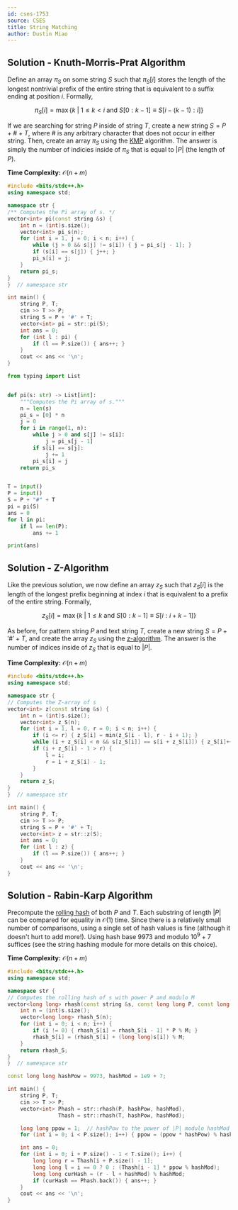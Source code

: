 ```yaml
---
id: cses-1753
source: CSES
title: String Matching
author: Dustin Miao
---
```


## Solution - Knuth-Morris-Prat Algorithm

Define an array $\pi_S$ on some string $S$ such that $\pi_S[i]$ stores the length of the longest nontrivial prefix of the entire string that is equivalent to a suffix ending at position $i$. Formally,

$$
\pi_S[i] = \max\{k \: | \: 1 \leq k < i \text{ and } S[0:k - 1] \equiv S[i - (k - 1): i]\}
$$

If we are searching for string $P$ inside of string $T$, create a new string $S = P + \# + T$, where $\#$ is any arbitrary character that does not occur in either string. Then, create an array $\pi_S$ using the [KMP](https://cp-algorithms.com/string/prefix-function.html) algorithm. The answer is simply the number of indicies inside of $\pi_S$ that is equal to $|P|$ (the length of $P$).

<LanguageSection>

<CPPSection>

**Time Complexity:** $\mathcal{O}(n + m)$

```cpp
#include <bits/stdc++.h>
using namespace std;

namespace str {
/** Computes the Pi array of s. */
vector<int> pi(const string &s) {
	int n = (int)s.size();
	vector<int> pi_s(n);
	for (int i = 1, j = 0; i < n; i++) {
		while (j > 0 && s[j] != s[i]) { j = pi_s[j - 1]; }
		if (s[i] == s[j]) { j++; }
		pi_s[i] = j;
	}
	return pi_s;
}
}  // namespace str

int main() {
	string P, T;
	cin >> T >> P;
	string S = P + '#' + T;
	vector<int> pi = str::pi(S);
	int ans = 0;
	for (int l : pi) {
		if (l == P.size()) { ans++; }
	}
	cout << ans << '\n';
}
```

</CPPSection>
<PySection>

```py
from typing import List


def pi(s: str) -> List[int]:
	"""Computes the Pi array of s."""
	n = len(s)
	pi_s = [0] * n
	j = 0
	for i in range(1, n):
		while j > 0 and s[j] != s[i]:
			j = pi_s[j - 1]
		if s[i] == s[j]:
			j += 1
		pi_s[i] = j
	return pi_s


T = input()
P = input()
S = P + "#" + T
pi = pi(S)
ans = 0
for l in pi:
	if l == len(P):
		ans += 1

print(ans)
```

</PySection>

</LanguageSection>

## Solution - Z-Algorithm

Like the previous solution, we now define an array $z_S$ such that $z_S[i]$ is the length of the longest prefix beginning at index $i$ that is equivalent to a prefix of the entire string. Formally,

$$
z_S[i] = \max\{k \: | \: 1 \leq k\text{ and } S[0:k - 1] \equiv S[i:i+k-1]\}
$$

As before, for pattern string $P$ and text string $T$, create a new string $S = P + '\#' + T$, and create the array $z_S$ using the [z-algorithm](https://cp-algorithms.com/string/z-function.html). The answer is the number of indices inside of $z_S$ that is equal to $|P|$.

<LanguageSection>

<CPPSection>

**Time Complexity:** $\mathcal{O}(n + m)$

```cpp
#include <bits/stdc++.h>
using namespace std;

namespace str {
// Computes the Z-array of s
vector<int> z(const string &s) {
	int n = (int)s.size();
	vector<int> z_S(n);
	for (int i = 1, l = 0, r = 0; i < n; i++) {
		if (i <= r) { z_S[i] = min(z_S[i - l], r - i + 1); }
		while (i + z_S[i] < n && s[z_S[i]] == s[i + z_S[i]]) { z_S[i]++; }
		if (i + z_S[i] - 1 > r) {
			l = i;
			r = i + z_S[i] - 1;
		}
	}
	return z_S;
}
}  // namespace str

int main() {
	string P, T;
	cin >> T >> P;
	string S = P + '#' + T;
	vector<int> z = str::z(S);
	int ans = 0;
	for (int l : z) {
		if (l == P.size()) { ans++; }
	}
	cout << ans << '\n';
}
```

</CPPSection>

</LanguageSection>

## Solution - Rabin-Karp Algorithm

Precompute the [rolling hash](https://usaco.guide/thermodynamics/string-hashing?lang=cpp) of both $P$ and $T$. Each substring of length $|P|$ can be compared for equality in $\mathcal{O}(1)$ time. Since there is a relatively small number of comparisons, using a single set of hash values is fine (although it doesn't hurt to add more!). Using hash base $9973$ and modulo $10^9 + 7$ suffices (see the string hashing module for more details on this choice).

<LanguageSection>

<CPPSection>

**Time Complexity:** $\mathcal{O}(n + m)$

```cpp
#include <bits/stdc++.h>
using namespace std;

namespace str {
// Computes the rolling hash of s with power P and modulo M
vector<long long> rhash(const string &s, const long long P, const long long M) {
	int n = (int)s.size();
	vector<long long> rhash_S(n);
	for (int i = 0; i < n; i++) {
		if (i != 0) { rhash_S[i] = rhash_S[i - 1] * P % M; }
		rhash_S[i] = (rhash_S[i] + (long long)s[i]) % M;
	}
	return rhash_S;
}
}  // namespace str

const long long hashPow = 9973, hashMod = 1e9 + 7;

int main() {
	string P, T;
	cin >> T >> P;
	vector<int> Phash = str::rhash(P, hashPow, hashMod),
	            Thash = str::rhash(T, hashPow, hashMod);

	long long ppow = 1;  // hashPow to the power of |P| modulo hashMod
	for (int i = 0; i < P.size(); i++) { ppow = (ppow * hashPow) % hashMod; }

	int ans = 0;
	for (int i = 0; i + P.size() - 1 < T.size(); i++) {
		long long r = Thash[i + P.size() - 1];
		long long l = i == 0 ? 0 : (Thash[i - 1] * ppow % hashMod);
		long long curHash = (r - l + hashMod) % hashMod;
		if (curHash == Phash.back()) { ans++; }
	}
	cout << ans << '\n';
}
```

</CPPSection>

</LanguageSection>
